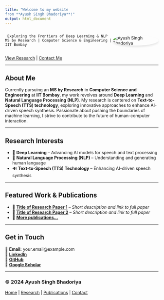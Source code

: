 ```yaml
---
title: "Welcome to my website  
from **Ayush Singh Bhadoriya**!"
output: html_document
---
```


<style>
  .container {
    display: flex;
    align-items: center;
    justify-content: space-between;
    flex-wrap: wrap;
  }

  .text-content {
    max-width: 70%;
  }

  .profile-img {
    max-width: 150px; /* Adjust image size */
    border-radius: 50%;
    box-shadow: 0px 4px 6px rgba(0, 0, 0, 0.1);
    flex-shrink: 0; /* Prevent shrinking */
  }

  @media (max-width: 768px) {
    .container {
      flex-direction: column;
      text-align: center;
    }
    .profile-img {
      margin-top: 20px;
    }
  }
</style>

<div class="container">
  <div class="text-content">
     Exploring the Frontiers of Deep Learning & NLP  
    MS by Research | Computer Science & Engineering | IIT Bombay
  </div>
  <img src="1686152075270.jpeg" alt="Ayush Singh Bhadoriya" class="profile-img">
</div> 

[View Research](#) | [Contact Me](#)  

---

## **About Me**  
Currently pursuing an **MS by Research** in **Computer Science and Engineering** at **IIT Bombay**, my work revolves around **Deep Learning** and **Natural Language Processing (NLP)**. My research is centered on **Text-to-Speech (TTS) technology**, exploring innovative approaches to enhance AI-driven speech synthesis. Passionate about pushing the boundaries of machine learning, I strive to contribute to the future of human-computer interaction.  

---

## **Research Interests**  
- 🧠 **Deep Learning** – Advancing AI models for speech and text processing  
- 📝 **Natural Language Processing (NLP)** – Understanding and generating human language  
- 🔊 **Text-to-Speech (TTS) Technology** – Enhancing AI-driven speech synthesis  

---

## **Featured Work & Publications**  
- 📌 **[Title of Research Paper 1](#)** – *Short description and link to full paper*  
- 📌 **[Title of Research Paper 2](#)** – *Short description and link to full paper*  
- 📌 **[More publications…](#)**  

---

## **Get in Touch**  
📧 **Email:** your.email@example.com  
🔗 **[LinkedIn](#)**  
🐙 **[GitHub](#)**  
📖 **[Google Scholar](#)**  

---

### **© 2024 Ayush Singh Bhadoriya**  
[Home](#) | [Research](#) | [Publications](#) | [Contact](#)  
